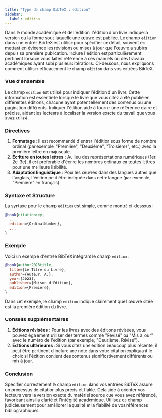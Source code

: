 ```yaml
---
title: "Type de champ BibTeX : edition"
sidebar:
  label: edition
---
```



Dans le monde académique et de l'édition, l'édition d'un livre indique la version ou la forme sous laquelle une œuvre est publiée. Le champ `edition` dans une entrée BibTeX est utilisé pour spécifier ce détail, souvent en mettant en évidence les révisions ou mises à jour que l'œuvre a subies depuis sa première publication. Inclure l'édition est particulièrement pertinent lorsque vous faites référence à des manuels ou des travaux académiques ayant subi plusieurs itérations. Ci-dessous, nous expliquons comment utiliser efficacement le champ `edition` dans vos entrées BibTeX.

<CiteDrive />

### Vue d'ensemble

Le champ `edition` est utilisé pour indiquer l'édition d'un livre. Cette information est essentielle lorsque le livre que vous citez a été publié en différentes éditions, chacune ayant potentiellement des contenus ou une pagination différents. Indiquer l'édition aide à fournir une référence claire et précise, aidant les lecteurs à localiser la version exacte du travail que vous avez utilisé.

### Directives

1. **Formatage** : Il est recommandé d'entrer l'édition sous forme de nombre ordinal (par exemple, "Première", "Deuxième", "Troisième", etc.) avec la première lettre en majuscule.
2. **Écriture en toutes lettres** : Au lieu des représentations numériques (1er, 2e, 3e), il est préférable d'écrire les nombres ordinaux en toutes lettres pour une meilleure lisibilité.
3. **Adaptation linguistique** : Pour les œuvres dans des langues autres que l'anglais, l'édition peut être indiquée dans cette langue (par exemple, "Première" en français).

### Syntaxe et Structure

La syntaxe pour le champ `edition` est simple, comme montré ci-dessous :

```bibtex
@book{citationkey,
  ...
  edition={OrdinalNumber},
  ...
}
```

### Exemple

Voici un exemple d'entrée BibTeX intégrant le champ `edition` :

```bibtex
@book{author2023title,
  title={Le Titre du Livre},
  author={Auteur, A.},
  year={2023},
  publisher={Maison d'Édition},
  edition={Première},
}
```

Dans cet exemple, le champ `edition` indique clairement que l'œuvre citée est la première édition du livre.

### Conseils supplémentaires

1. **Éditions révisées** : Pour les livres avec des éditions révisées, vous pouvez également utiliser des termes comme "Révisé" ou "Mis à jour" avec le numéro de l'édition (par exemple, "Deuxième, Révisé").
2. **Éditions ultérieures** : Si vous citez une édition beaucoup plus récente, il peut être pertinent d'inclure une note dans votre citation expliquant le choix si l'édition contient des contenus significativement différents ou mis à jour.

### Conclusion

Spécifier correctement le champ `edition` dans vos entrées BibTeX assure un processus de citation plus précis et fiable. Cela aide à orienter vos lecteurs vers la version exacte du matériel source que vous avez référencé, favorisant ainsi la clarté et l'intégrité académique. Utilisez ce champ judicieusement pour améliorer la qualité et la fiabilité de vos références bibliographiques.